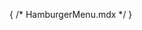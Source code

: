 { /* HamburgerMenu.mdx */ }



<Meta of={HamburgerMenuStories} />

<Title />

A "hamburger menu" uses a menu button is a button that opens a menu. It is often styled as a typical push button with a downward pointing arrow or triangle to hint that activating the button will display a menu. [Source](https://www.w3.org/WAI/ARIA/apg/patterns/menu-button/)

## Best Practices
- Use `<nav>` element to wrap the hamburger button and the menu.
- Include `aria-label` attribute on the `<nav>` element with the value being the name of the corresponding menu.
- Use `<button>` for the hamburger menu button.
- Apply `aria-expanded` to the hamburger menu button and set it dynamically based on the status of the menu.
    - `aria-expanded="true"` when the menu is expanded
    - `aria-expanded="false"` when the menu is collapsed
- Menu can be expanded or collapsed using the mouse by clicking the hamburger menu button.
- Menu can be expanded or collapsed using the keyboard by pressing `Enter` or `Spacebar` when the hamburger button is the focus.
- Menu can be collapsed using the keyboard by pressing `Esc` while on any menu item. Additionally, the focus should move to the hamburger menu button.
- Use `aria-controls` to associate the hamburger menu button to the menu it controls.

## Example

<Canvas of={HamburgerMenuStories.Default} />
